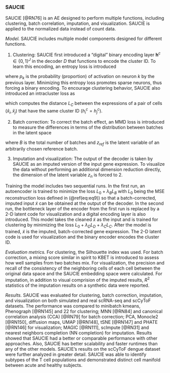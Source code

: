 
### SAUCIE {#ch-5-4-3}

SAUCIE [@RN76]<!--[14]--> is an AE designed to perform multiple functions, including clustering, batch correlation, imputation, and visualization. SAUCIE is applied to the normalized data instead of count data.  

*Model.* SAUCIE includes multiple model components designed for different functions.

1. Clustering: SAUCIE first introduced a "digital" binary encoding layer $\mathbf{h}^{c} \in \{0,1\}^{J}$ in the decoder $D$ that functions to encode the cluster ID. To learn this encoding, an entropy loss is introduced 
\begin{equation}
L_{D} = \sum_{k=1}^{K}p_{k}\log{p_{k}} (\#eq:eq37)
\end{equation}

where $p_{k}$ is the probability (proportion) of activation on neuron $k$ by the previous layer. Minimizing this entropy loss promotes sparse neurons, thus forcing a binary encoding. To encourage clustering behavior, SAUCIE also introduced an intracluster loss as

\begin{equation}
L_{C} = \sum_{i,j:h_{i}^{C}=h_{j}^{C}} \| \widehat{x}_{i}-\widehat{x}_{j}\|^{2} (\#eq:eq38)
\end{equation}

which computes the distance $L_{C}$ between the expressions of a pair of cells $(\widehat{x}_{i},\widehat{x}_{j})$ that have the same cluster ID $(h_{i}^{c}=h_{j}^{c})$. 

2. Batch correction: To correct the batch effect, an MMD loss is introduced to measure the differences in terms of the distribution between batches in the latent space

\begin{equation}
L_{B} = \sum_{l=1,l\ne ref}^{B}MMD(\mathbf{z}_{ref},\mathbf{z}_{l}) (\#eq:eq39)
\end{equation}

where $B$ is the total number of batches and $z_{ref}$ is the latent variable of an arbitrarily chosen reference batch.

3. Imputation and visualization: The output of the decoder is taken by SAUCIE as an imputed version of the input gene expression. To visualize the data without performing an additional dimension reduction directly, the dimension of the latent variable $z_{n}$ is forced to 2.

Training the model includes two sequential runs. In the first run, an autoencoder is trained to minimize the loss $L_{0}+ \lambda_{B}L_{B}$ with $L_{0}$ being the MSE reconstruction loss defined in (\@ref(eq:eq9)) so that a batch-corrected, imputed input $\tilde{x}$ can be obtained at the output of the decoder. In the second run, the bottleneck layer of the encoder from the first run is replaced by a 2-D latent code for visualization and a digital encoding layer is also introduced. This model takes the cleaned $\tilde{x}$ as the input and is trained for clustering by minimizing the loss $L_{0}+\lambda_{D}L_{D}+\lambda_{C}L_{C}$. After the model is trained, $\tilde{x}$ is the imputed, batch-corrected gene expression. The 2-D latent code is used for visualization and the binary encoder encodes the cluster ID. 

*Evaluation metrics.*  For clustering, the Silhouette index was used. For batch correction, a mixing score similar in spirit to KBET is introduced to assess how well samples from two batches mix. For visualization, the precision and recall of the consistency of the neighboring cells of each cell between the original data space and the SAUCIE embedding space were calculated. For imputation, in addition to visual comprision of the imputed results, $R^{2}$ statistics of the imputation results on a synthetic data were reported. 

*Results.* SAUCIE was evaluated for clustering, batch correction, imputation, and visualization on both simulated and real scRNA-seq and scCyToF datasets. The performance was compared to minibatch kmeans, Phenograph [@RN145]<!--[88]--> and 22 for clustering; MNN [@RN84]<!--[28]--> and canonical correlation analysis (CCA) [@RN79]<!--[29]--> for batch correction; PCA, Monocle2 [@RN150]<!--[89]-->, diffusion maps, UMAP [@RN148]<!--[90]-->, tSNE [@RN147]<!--[74]--> and PHATE [@RN146]<!--[91]--> for visualization; MAGIC [@RN111]<!--[55]-->, scImpute [@RN31]<!--[33]--> and nearest neighbors completion (NN completion) for imputation. Results showed that SAUCIE had a better or comparable performance with other approaches. Also, SAUCIE has better scalability and faster runtimes than any of the other models. SAUCIE's results on the scCyToF dengue dataset were further analyzed in greater detail. SAUCIE was able to identify subtypes of the T cell populations and demonstrated distinct cell manifold between acute and healthy subjects.   




















